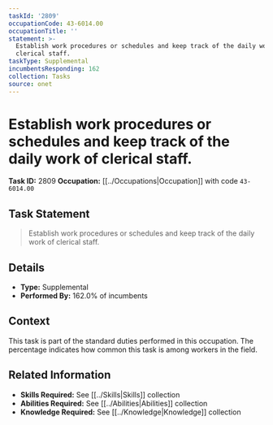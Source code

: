 ```yaml
---
taskId: '2809'
occupationCode: 43-6014.00
occupationTitle: ''
statement: >-
  Establish work procedures or schedules and keep track of the daily work of
  clerical staff.
taskType: Supplemental
incumbentsResponding: 162
collection: Tasks
source: onet
---
```

# Establish work procedures or schedules and keep track of the daily work of clerical staff.

**Task ID:** 2809
**Occupation:** [[../Occupations|Occupation]] with code `43-6014.00`

## Task Statement

> Establish work procedures or schedules and keep track of the daily work of clerical staff.

## Details

- **Type:** Supplemental
- **Performed By:** 162.0% of incumbents

## Context

This task is part of the standard duties performed in this occupation. The percentage indicates how common this task is among workers in the field.

## Related Information

- **Skills Required:** See [[../Skills|Skills]] collection
- **Abilities Required:** See [[../Abilities|Abilities]] collection
- **Knowledge Required:** See [[../Knowledge|Knowledge]] collection

